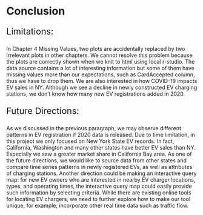 # Conclusion

<p style="font-size:23px;">Limitations:</p>
In Chapter 4 Missing Values, two plots are accidentally replaced by two irrelevant plots in other chapters. We cannot resolve this problem because the plots are correctly shown when we knit to html using local r-studio. The data source contains a lot of interesting information but some of them have missing values more than our expectations, such as CardAccepted column, thus we have to drop them. We are also interested in how COVID-19 impacts EV sales in NY. Although we see a decline in newly constructed EV charging stations, we don’t know how many new EV registrations added in 2020. 


<p style="font-size:23px;">Future Directions:</p>
As we discussed in the previous paragraph, we may observe different patterns in EV registration if 2020 data is released. Due to time limitation, in this project we only focused on New York State EV records. In fact, California, Washington and many other states have better EV sales than NY. Especially we saw a greater market share in California Bay area. As one of the future directions, we would like to source data from other states and compare time series patterns in newly registered EVs, as well as attributes of charging stations. Another direction could be making an interactive query map: for new EV owners who are interested in nearby EV charger locations, types, and operating times, the interactive query map could easily provide such information by selecting criteria. While there are existing online tools for locating EV chargers, we need to further explore how to make our tool unique, for example, incorporate other real time data such as traffic flow.
